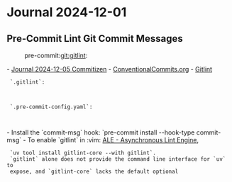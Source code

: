 = Journal 2024-12-01 =

== Pre-Commit Lint Git Commit Messages ==
:pre-commit:git:gitlint:

- [[/diary/2024-12-05#commitizen|Journal 2024-12-05 Commitizen]]
- [[https://www.conventionalcommits.org/en/v1.0.0/|ConventionalCommits.org]]
- [[https://jorisroovers.com/gitlint/|Gitlint]]

  `.gitlint`:

  {{{conf
  [general]
  ignore = body-is-missing
  contrib = contrib-title-conventional-commits
  }}}

  `.pre-commit-config.yaml`:

  {{{yaml
  - repo: https://github.com/jorisroovers/gitlint
    rev: v0.19.1
    hooks:
      - id: gitlint
        stages: [commit-msg]
  }}}

- Install the `commit-msg` hook: `pre-commit install --hook-type commit-msg`
- To enable `gitlint` in :vim: [[https://github.com/dense-analysis/ale|ALE - Asynchronous Lint Engine]],
  `uv tool install gitlint-core --with gitlint`.
  `gitlint` alone does not provide the command line interface for `uv` to
  expose, and `gitlint-core` lacks the default optional
